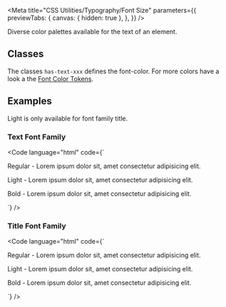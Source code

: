 
<Meta
  title="CSS Utilities/Typography/Font Size"
  parameters={{
    previewTabs: {
      canvas: { hidden: true },
    },
  }}
/>

<Banner label="Font Size" section="CSS Utilities" color="green" />

<Lead>Diverse color palettes available for the text of an element.</Lead>

## Classes

The classes `has-text-xxx` defines the font-color. For more colors have a look a the [Font Color Tokens]().

<CssTypographySize />

## Examples

Light is only available for font family title.

### Text Font Family

<Code language="html" code={`
<p>Regular - Lorem ipsum dolor sit, amet consectetur adipisicing elit.</p>
<p class="has-text-weight-light">Light - Lorem ipsum dolor sit, amet consectetur adipisicing elit.</p>
<p class="has-text-weight-bold">Bold - Lorem ipsum dolor sit, amet consectetur adipisicing elit.</p>
`} />

### Title Font Family

<Code language="html" code={`
<p class="is-family-title">Regular - Lorem ipsum dolor sit, amet consectetur adipisicing elit.</p>
<p class="is-family-title has-text-weight-light">Light - Lorem ipsum dolor sit, amet consectetur adipisicing elit.</p>
<p class="is-family-title has-text-weight-bold">Bold - Lorem ipsum dolor sit, amet consectetur adipisicing elit.</p>
`} />






